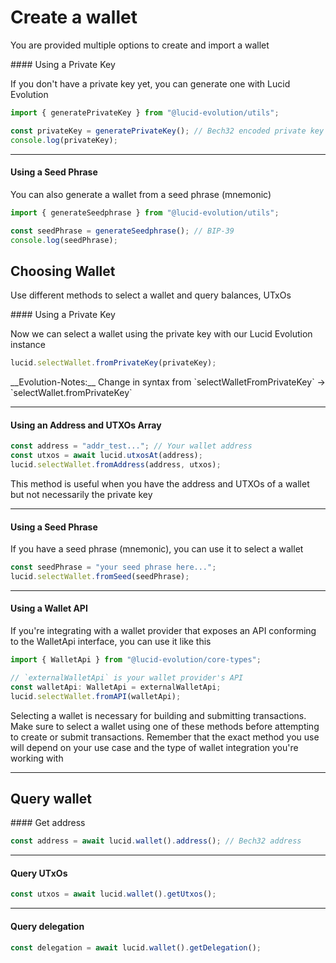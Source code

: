
# Create a wallet

You are provided multiple options to create and import a wallet

<Steps>
#### Using a Private Key

If you don't have a private key yet, you can generate one with Lucid Evolution

```typescript
import { generatePrivateKey } from "@lucid-evolution/utils";

const privateKey = generatePrivateKey(); // Bech32 encoded private key
console.log(privateKey);
```

---

#### Using a Seed Phrase

You can also generate a wallet from a seed phrase (mnemonic)

```typescript
import { generateSeedphrase } from "@lucid-evolution/utils";

const seedPhrase = generateSeedphrase(); // BIP-39
console.log(seedPhrase);
```

</Steps>

## Choosing Wallet

Use different methods to select a wallet and query balances, UTxOs


<Steps>
#### Using a Private Key

Now we can select a wallet using the private key with our Lucid Evolution instance

```typescript
lucid.selectWallet.fromPrivateKey(privateKey);
```

<Callout type="info" emoji="ℹ️">
  __Evolution-Notes:__ Change in syntax from `selectWalletFromPrivateKey` ->
  `selectWallet.fromPrivateKey`
</Callout>

---

#### Using an Address and UTXOs Array

```typescript
const address = "addr_test..."; // Your wallet address
const utxos = await lucid.utxosAt(address);
lucid.selectWallet.fromAddress(address, utxos);
```

<Callout>
  This method is useful when you have the address and UTXOs of a wallet but not
  necessarily the private key
</Callout>

---

#### Using a Seed Phrase

If you have a seed phrase (mnemonic), you can use it to select a wallet

```typescript
const seedPhrase = "your seed phrase here...";
lucid.selectWallet.fromSeed(seedPhrase);
```

---

#### Using a Wallet API

If you're integrating with a wallet provider that exposes an API conforming to the WalletApi interface, you can use it like this

```typescript
import { WalletApi } from "@lucid-evolution/core-types";

// `externalWalletApi` is your wallet provider's API
const walletApi: WalletApi = externalWalletApi;
lucid.selectWallet.fromAPI(walletApi);
```

<Callout>
  Selecting a wallet is necessary for building and submitting transactions. Make
  sure to select a wallet using one of these methods before attempting to create
  or submit transactions. Remember that the exact method you use will depend on
  your use case and the type of wallet integration you're working with
</Callout>

</Steps>

---

## Query wallet

<Steps>
#### Get address

```typescript
const address = await lucid.wallet().address(); // Bech32 address
```

---

#### Query UTxOs

```typescript
const utxos = await lucid.wallet().getUtxos();
```

---

#### Query delegation

```typescript
const delegation = await lucid.wallet().getDelegation();
```

</Steps>


